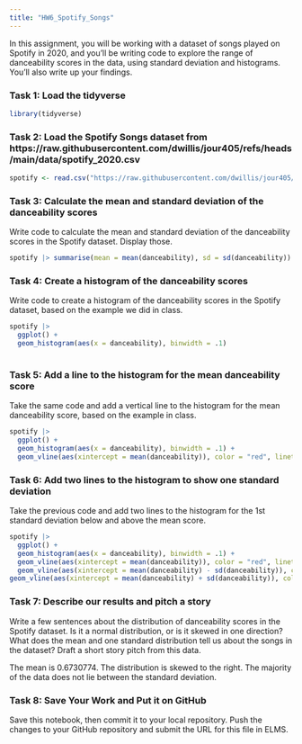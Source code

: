 ```yaml
---
title: "HW6_Spotify_Songs"
---
```


In this assignment, you will be working with a dataset of songs played on Spotify in 2020, and you'll be writing code to explore the range of danceability scores in the data, using standard deviation and histograms. You'll also write up your findings.

### Task 1: Load the tidyverse

```r
library(tidyverse)
```

### Task 2: Load the Spotify Songs dataset from https://raw.githubusercontent.com/dwillis/jour405/refs/heads/main/data/spotify_2020.csv

```r
spotify <- read.csv("https://raw.githubusercontent.com/dwillis/jour405/refs/heads/main/data/spotify_2020.csv")
```

### Task 3: Calculate the mean and standard deviation of the danceability scores

Write code to calculate the mean and standard deviation of the danceability scores in the Spotify dataset. Display those.

```r
spotify |> summarise(mean = mean(danceability), sd = sd(danceability))
```

### Task 4: Create a histogram of the danceability scores

Write code to create a histogram of the danceability scores in the Spotify dataset, based on the example we did in class.

```r
spotify |> 
  ggplot() +
  geom_histogram(aes(x = danceability), binwidth = .1) 
 
```

### Task 5: Add a line to the histogram for the mean danceability score

Take the same code and add a vertical line to the histogram for the mean danceability score, based on the example in class.

```r
spotify |> 
  ggplot() +
  geom_histogram(aes(x = danceability), binwidth = .1) +
  geom_vline(aes(xintercept = mean(danceability)), color = "red", linetype = "dashed", linewidth = 1) 
```


### Task 6: Add two lines to the histogram to show one standard deviation

Take the previous code and add two lines to the histogram for the 1st standard deviation below and above the mean score.

```r
spotify |> 
  ggplot() +
  geom_histogram(aes(x = danceability), binwidth = .1) +
  geom_vline(aes(xintercept = mean(danceability)), color = "red", linetype = "dashed", linewidth = 1) +
  geom_vline(aes(xintercept = mean(danceability) - sd(danceability)), color = "blue", linetype = "dashed", linewidth = 1)
geom_vline(aes(xintercept = mean(danceability) + sd(danceability)), color = "blue", linetype = "dashed", linewidth = 1)
```

### Task 7: Describe our results and pitch a story

Write a few sentences about the distribution of danceability scores in the Spotify dataset. Is it a normal distribution, or is it skewed in one direction? What does the mean and one standard distribution tell us about the songs in the dataset? Draft a short story pitch from this data.

The mean is 0.6730774. The distribution is skewed to the right. The majority of the data does not lie between the standard deviation. 


### Task 8: Save Your Work and Put it on GitHub

Save this notebook, then commit it to your local repository. Push the changes to your GitHub repository and submit the URL for this file in ELMS.
